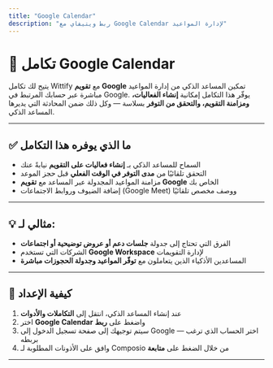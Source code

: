 ```yaml
---
title: "Google Calendar"
description: "ربط ويتيفاي مع Google Calendar لإدارة المواعيد"
---
```

# 📆 تكامل Google Calendar

يتيح لك تكامل Wittify مع **تقويم Google** تمكين المساعد الذكي من إدارة المواعيد مباشرة عبر حسابك المرتبط في Google. يوفّر هذا التكامل إمكانية **إنشاء الفعاليات، ومزامنة التقويم، والتحقق من التوفر** بسلاسة — وكل ذلك ضمن المحادثة التي يديرها المساعد الذكي.

---

## ✅ ما الذي يوفره هذا التكامل

* السماح للمساعد الذكي بـ **إنشاء فعاليات على التقويم** نيابةً عنك
* التحقق تلقائيًا من **مدى التوفر في الوقت الفعلي** قبل حجز الموعد
* مزامنة المواعيد المجدولة عبر المساعد مع **تقويم Google** الخاص بك
* إضافة الضيوف وروابط الاجتماعات (Google Meet) ووصف مخصص تلقائيًا

---

## 💡 مثالي لـ:

* الفرق التي تحتاج إلى جدولة **جلسات دعم أو عروض توضيحية أو اجتماعات**
* الشركات التي تستخدم **Google Workspace** لإدارة التقويمات
* المساعدين الأذكياء الذين يتعاملون مع **توفّر المواعيد وجدولة الحجوزات مباشرة**

---

## 🔧 كيفية الإعداد

1. عند إنشاء المساعد الذكي، انتقل إلى **التكاملات والأدوات**
2. اختر **Google Calendar** واضغط على **ربط**
3. سيتم توجيهك إلى صفحة تسجيل الدخول إلى Google — اختر الحساب الذي ترغب بربطه
4. وافق على الأذونات المطلوبة لـ Composio من خلال الضغط على **متابعة**

---
